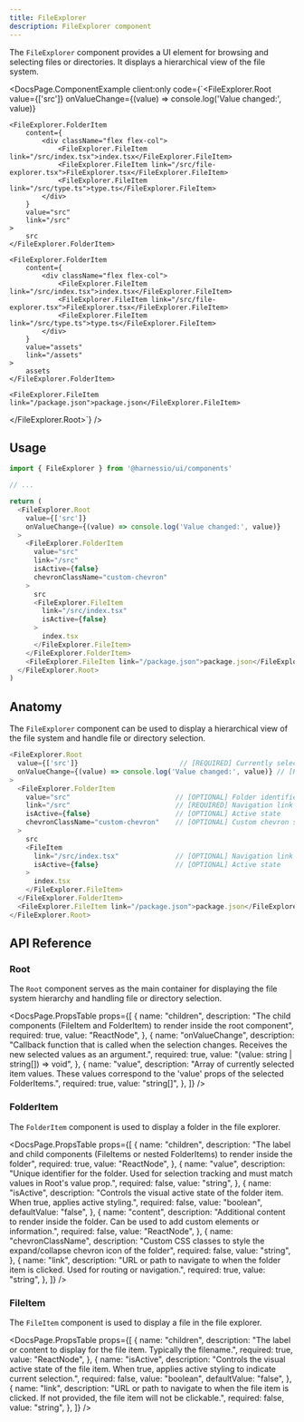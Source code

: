 ```yaml
---
title: FileExplorer
description: FileExplorer component
---
```


The `FileExplorer` component provides a UI element for browsing and selecting files or directories. It displays a hierarchical view of the file system.


<DocsPage.ComponentExample
  client:only
  code={`<FileExplorer.Root
    value={['src']}
    onValueChange={(value) => console.log('Value changed:', value)}
>
    <FileExplorer.FolderItem
        content={
            <div className="flex flex-col">
                <FileExplorer.FileItem link="/src/index.tsx">index.tsx</FileExplorer.FileItem>
                <FileExplorer.FileItem link="/src/file-explorer.tsx">FileExplorer.tsx</FileExplorer.FileItem>
                <FileExplorer.FileItem link="/src/type.ts">type.ts</FileExplorer.FileItem>
            </div>
        }
        value="src"
        link="/src"
    >
        src
    </FileExplorer.FolderItem>

    <FileExplorer.FolderItem
        content={
            <div className="flex flex-col">
                <FileExplorer.FileItem link="/src/index.tsx">index.tsx</FileExplorer.FileItem>
                <FileExplorer.FileItem link="/src/file-explorer.tsx">FileExplorer.tsx</FileExplorer.FileItem>
                <FileExplorer.FileItem link="/src/type.ts">type.ts</FileExplorer.FileItem>
            </div>
        }
        value="assets"
        link="/assets"
    >
        assets
    </FileExplorer.FolderItem>
  
    <FileExplorer.FileItem link="/package.json">package.json</FileExplorer.FileItem>
</FileExplorer.Root>`}
/>

## Usage

```typescript jsx
import { FileExplorer } from '@harnessio/ui/components'

// ...

return (
  <FileExplorer.Root
    value={['src']}
    onValueChange={(value) => console.log('Value changed:', value)}
  >
    <FileExplorer.FolderItem
      value="src"
      link="/src"
      isActive={false}
      chevronClassName="custom-chevron"
    >
      src
      <FileExplorer.FileItem
        link="/src/index.tsx"
        isActive={false}
      >
        index.tsx
      </FileExplorer.FileItem>
    </FileExplorer.FolderItem>
    <FileExplorer.FileItem link="/package.json">package.json</FileExplorer.FileItem>
  </FileExplorer.Root>
)
```

## Anatomy

The `FileExplorer` component can be used to display a hierarchical view of the file system and handle file or directory selection.

```typescript jsx
<FileExplorer.Root
  value={['src']}                         // [REQUIRED] Currently selected items
  onValueChange={(value) => console.log('Value changed:', value)} // [REQUIRED] Handler for selection changes
>
  <FileExplorer.FolderItem
    value="src"                          // [OPTIONAL] Folder identifier
    link="/src"                          // [REQUIRED] Navigation link
    isActive={false}                     // [OPTIONAL] Active state
    chevronClassName="custom-chevron"    // [OPTIONAL] Custom chevron styling
  >
    src
    <FileItem
      link="/src/index.tsx"              // [OPTIONAL] Navigation link
      isActive={false}                   // [OPTIONAL] Active state
    >
      index.tsx
    </FileExplorer.FileItem>
  </FileExplorer.FolderItem>
  <FileExplorer.FileItem link="/package.json">package.json</FileExplorer.FileItem>
</FileExplorer.Root>
```

## API Reference

### Root

The `Root` component serves as the main container for displaying the file system hierarchy and handling file or directory selection.

<DocsPage.PropsTable
  props={[
    {
      name: "children",
      description:
        "The child components (FileItem and FolderItem) to render inside the root component",
      required: true,
      value: "ReactNode",
    },
    {
      name: "onValueChange",
      description:
        "Callback function that is called when the selection changes. Receives the new selected values as an argument.",
      required: true,
      value: "(value: string | string[]) => void",
    },
    {
      name: "value",
      description:
        "Array of currently selected item values. These values correspond to the 'value' props of the selected FolderItems.",
      required: true,
      value: "string[]",
    },
  ]}
/>

### FolderItem

The `FolderItem` component is used to display a folder in the file explorer.

<DocsPage.PropsTable
  props={[
    {
      name: "children",
      description:
        "The label and child components (FileItems or nested FolderItems) to render inside the folder",
      required: true,
      value: "ReactNode",
    },
    {
      name: "value",
      description:
        "Unique identifier for the folder. Used for selection tracking and must match values in Root's value prop.",
      required: false,
      value: "string",
    },
    {
      name: "isActive",
      description:
        "Controls the visual active state of the folder item. When true, applies active styling.",
      required: false,
      value: "boolean",
      defaultValue: "false",
    },
    {
      name: "content",
      description:
        "Additional content to render inside the folder. Can be used to add custom elements or information.",
      required: false,
      value: "ReactNode",
    },
    {
      name: "chevronClassName",
      description:
        "Custom CSS classes to style the expand/collapse chevron icon of the folder",
      required: false,
      value: "string",
    },
    {
      name: "link",
      description:
        "URL or path to navigate to when the folder item is clicked. Used for routing or navigation.",
      required: true,
      value: "string",
    },
  ]}
/>

### FileItem

The `FileItem` component is used to display a file in the file explorer.

<DocsPage.PropsTable
  props={[
    {
      name: "children",
      description:
        "The label or content to display for the file item. Typically the filename.",
      required: true,
      value: "ReactNode",
    },
    {
      name: "isActive",
      description:
        "Controls the visual active state of the file item. When true, applies active styling to indicate current selection.",
      required: false,
      value: "boolean",
      defaultValue: "false",
    },
    {
      name: "link",
      description:
        "URL or path to navigate to when the file item is clicked. If not provided, the file item will not be clickable.",
      required: false,
      value: "string",
    },
  ]}
/>
